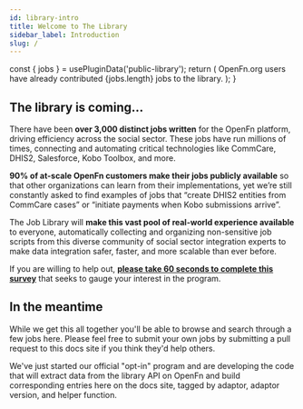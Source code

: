 ```yaml
---
id: library-intro
title: Welcome to The Library
sidebar_label: Introduction
slug: /
---
```



  const { jobs } = usePluginData('public-library');
  return (
    <span>
      OpenFn.org users have already contributed {jobs.length} jobs to the
      library.
    </span>
  );
}

## The library is coming...

There have been **over 3,000 distinct jobs written** for the OpenFn platform,
driving efficiency across the social sector. These jobs have run millions of
times, connecting and automating critical technologies like CommCare, DHIS2,
Salesforce, Kobo Toolbox, and more.

**90% of at-scale OpenFn customers make their jobs publicly available** so that
other organizations can learn from their implementations, yet we’re still
constantly asked to find examples of jobs that “create DHIS2 entities from
CommCare cases” or “initiate payments when Kobo submissions arrive”.

The Job Library will **make this vast pool of real-world experience available**
to everyone, automatically collecting and organizing non-sensitive job scripts
from this diverse community of social sector integration experts to make data
integration safer, faster, and more scalable than ever before.

If you are willing to help out,
**[please take 60 seconds to complete this survey](https://forms.gle/ijCvjrUGsh4HTfa89)**
that seeks to gauge your interest in the program.

## In the meantime

While we get this all together you'll be able to browse and search through a few
jobs here. Please feel free to submit your own jobs by submitting a pull request
to this docs site if you think they'd help others.

We've just started our official "opt-in" program and are developing the code
that will extract data from the library API on OpenFn and build corresponding
entries here on the docs site, tagged by adaptor, adaptor version, and helper
function. <JobsCounter />
